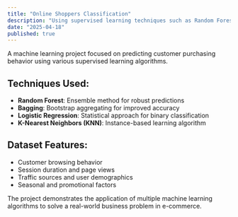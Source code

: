 ```yaml
---
title: "Online Shoppers Classification"
description: "Using supervised learning techniques such as Random Forest, Bagging, Logistic Regression and KNN to predict whether a given online customer would buy a product or not."
date: "2025-04-18"
published: true
---
```


A machine learning project focused on predicting customer purchasing behavior using various supervised learning algorithms.

## Techniques Used:
- **Random Forest**: Ensemble method for robust predictions
- **Bagging**: Bootstrap aggregating for improved accuracy
- **Logistic Regression**: Statistical approach for binary classification
- **K-Nearest Neighbors (KNN)**: Instance-based learning algorithm

## Dataset Features:
- Customer browsing behavior
- Session duration and page views
- Traffic sources and user demographics
- Seasonal and promotional factors

The project demonstrates the application of multiple machine learning algorithms to solve a real-world business problem in e-commerce.